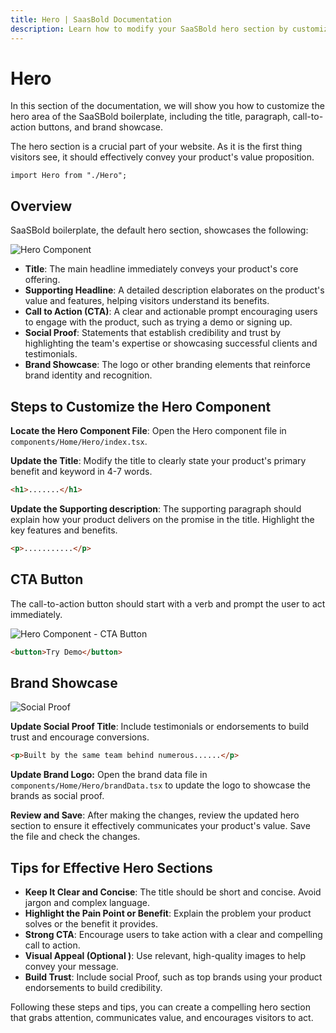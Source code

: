 ```yaml
---
title: Hero | SaasBold Documentation
description: Learn how to modify your SaaSBold hero section by customizing titles, descriptions, buttons, and brand elements with our step-by-step technical guide.
---
```


# Hero

In this section of the documentation, we will show you how to customize the hero area of the SaaSBold boilerplate, including the title, paragraph, call-to-action buttons, and brand showcase.

The hero section is a crucial part of your website. As it is the first thing visitors see, it should effectively convey your product's value proposition.

```tsx
import Hero from "./Hero";
```

## Overview

SaaSBold boilerplate, the default hero section, showcases the following:

![Hero Component](/images/docs/ui-customization/hero/overview.png)

- **Title**: The main headline immediately conveys your product's core offering.
- **Supporting Headline**: A detailed description elaborates on the product's value and features, helping visitors understand its benefits.
- **Call to Action (CTA)**: A clear and actionable prompt encouraging users to engage with the product, such as trying a demo or signing up.
- **Social Proof**: Statements that establish credibility and trust by highlighting the team's expertise or showcasing successful clients and testimonials.
- **Brand Showcase**: The logo or other branding elements that reinforce brand identity and recognition.

## Steps to Customize the Hero Component

**Locate the Hero Component File**: Open the Hero component file in `components/Home/Hero/index.tsx`.

**Update the Title**: Modify the title to clearly state your product's primary benefit and keyword in 4-7 words.

```html
<h1>.......</h1>
```

**Update the Supporting description**: The supporting paragraph should explain how your product delivers on the promise in the title. Highlight the key features and benefits.

```html
<p>...........</p>
```

## CTA Button

The call-to-action button should start with a verb and prompt the user to act immediately.

![Hero Component - CTA Button](/images/docs/ui-customization/hero/cta-button.png)

```html
<button>Try Demo</button>
```

## Brand Showcase

![Social Proof](/images/docs/ui-customization/hero/brand-showcase.png)

**Update Social Proof Title**: Include testimonials or endorsements to build trust and encourage conversions.

```html
<p>Built by the same team behind numerous......</p>
```

**Update Brand Logo:** Open the brand data file in `components/Home/Hero/brandData.tsx` to update the logo to showcase the brands as social proof.

**Review and Save**: After making the changes, review the updated hero section to ensure it effectively communicates your product's value. Save the file and check the changes.

## Tips for Effective Hero Sections

- **Keep It Clear and Concise**: The title should be short and concise. Avoid jargon and complex language.
- **Highlight the Pain Point or Benefit**: Explain the problem your product solves or the benefit it provides.
- **Strong CTA**: Encourage users to take action with a clear and compelling call to action.
- **Visual Appeal (Optional )**: Use relevant, high-quality images to help convey your message.
- **Build Trust**: Include social Proof, such as top brands using your product endorsements to build credibility.

Following these steps and tips, you can create a compelling hero section that grabs attention, communicates value, and encourages visitors to act.
